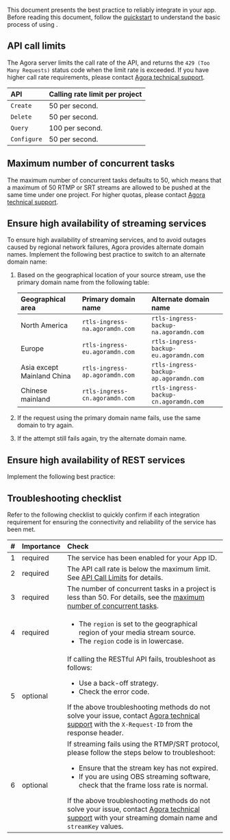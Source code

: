
This document presents the best practice to reliably integrate <Vpd k="NAME" /> in your app. Before reading this document, follow the [<Vpd k="NAME" /> quickstart](../get-started/quickstart) to understand the basic process of using <Vpd k="NAME" />.

## API call limits

The Agora server limits the call rate of the <Vpd k="NAME" /> API, and returns the `429 (Too Many Requests)` status code when the limit rate is exceeded. If you have higher call rate requirements, please contact [Agora technical support](mailto:support@agora.io).

| API |	Calling rate limit per project |
|:----|:-----------------------------|
| `Create` | 50 per second. |
| `Delete` | 50 per second. |
| `Query` | 100 per second. |
| `Configure` | 50 per second. |

## Maximum number of concurrent tasks

The maximum number of concurrent tasks defaults to 50, which means that a maximum of 50 RTMP or SRT streams are allowed to be pushed at the same time under one project. For higher quotas, please contact [Agora technical support](mailto:support@agora.io).

## Ensure high availability of streaming services

To ensure high availability of streaming services, and to avoid outages caused by regional network failures, Agora provides alternate domain names. Implement the following best practice to switch to an alternate domain name:

1. Based on the geographical location of your source stream, use the primary domain name from the following table:

    | Geographical area | Primary domain name | Alternate domain name |
    |:----|:----------------------------|:----------------------------|
    | North America | `rtls-ingress-na.agoramdn.com` | `rtls-ingress-backup-na.agoramdn.com` |
    | Europe | `rtls-ingress-eu.agoramdn.com` | `rtls-ingress-backup-eu.agoramdn.com` |
    | Asia except Mainland China | `rtls-ingress-ap.agoramdn.com` | `rtls-ingress-backup-ap.agoramdn.com` |
    | Chinese mainland | `rtls-ingress-cn.agoramdn.com` | `rtls-ingress-backup-cn.agoramdn.com` |

1. If the request using the primary domain name fails, use the same domain to try again. 

1. If the attempt still fails again, try the alternate domain name.

## Ensure high availability of REST services

Implement the following best practice:

<SwitchDomainName/>

## Troubleshooting checklist

Refer to the following checklist to quickly confirm if each integration requirement for ensuring the connectivity and reliability of the <Vpd k="NAME" /> service has been met.

| # | Importance | Check |
|:--|:-----------|:------------|
| 1	| required | The <Vpd k="NAME" /> service has been enabled for your App ID. |
| 2	| required | The API call rate is below the maximum limit. See [API Call Limits](#api-call-limits) for details. |
| 3	| required | The number of concurrent tasks in a project is less than 50. For details, see the [maximum number of concurrent tasks](#maximum-number-of-concurrent-tasks). |
| 4	| required | <ul><li>The `region` is set to the geographical region of your media stream source.</li><li> The `region` code is in lowercase. </li></ul>|
| 5	| optional | If calling the RESTful API fails, troubleshoot as follows:<br /><ul><li> Use a back-off strategy. </li><li> Check the error code. </li></ul>If the above troubleshooting methods do not solve your issue, contact [Agora technical support](mailto:support@agora.io) with the `X-Request-ID` from the response header. |
| 6	| optional | If streaming fails using the RTMP/SRT protocol, please follow the steps below to troubleshoot:<br /><ul><li>Ensure that the stream key has not expired.</li><li>If you are using OBS streaming software, check that the frame loss rate is normal. </li></ul> If the above troubleshooting methods do not solve your issue, contact [Agora technical support](mailto:support@agora.io) with your streaming domain name and `streamKey` values.|
